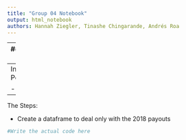 ```yaml
---
title: "Group 04 Notebook"
output: html_notebook
authors: Hannah Ziegler, Tinashe Chingarande, Andrés Roa
---
```


---
###MILESTONE 02###

Chosen paragraph:

“Beyond the mammoth cases, a pileup of other large payouts has padded the tab, a Times analysis of city payouts found. While the total number of payouts has dipped over time, the average amount has increased. Last budget year, the city paid out 30 settlements of $1 million or more — five times as many as a decade before.”

--
Individual Data Points to ID:

- Payouts data
--
The Steps:

- Create a dataframe to deal only with the 2018 payouts


```r
#Write the actual code here
```




